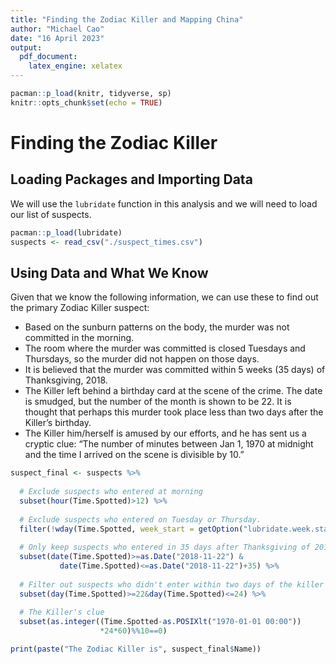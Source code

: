 ```yaml
---
title: "Finding the Zodiac Killer and Mapping China"
author: "Michael Cao"
date: "16 April 2023"
output: 
  pdf_document:
    latex_engine: xelatex
---
```


```r
pacman::p_load(knitr, tidyverse, sp)
knitr::opts_chunk$set(echo = TRUE)
```

# Finding the Zodiac Killer

## Loading Packages and Importing Data

We will use the `lubridate` function in this analysis and we will need to load our list of suspects.

```r
pacman::p_load(lubridate)
suspects <- read_csv("./suspect_times.csv")
```

## Using Data and What We Know

Given that we know the following information, we can use these to find out the primary Zodiac Killer suspect:

-   Based on the sunburn patterns on the body, the murder was not committed in the morning.
-   The room where the murder was committed is closed Tuesdays and Thursdays, so the murder did not happen on those days.
-   It is believed that the murder was committed within 5 weeks (35 days) of Thanksgiving, 2018.
-   The Killer left behind a birthday card at the scene of the crime. The date is smudged, but the number of the month is shown to be 22. It is thought that perhaps this murder took place less than two days after the Killer's birthday.
-   The Killer him/herself is amused by our efforts, and he has sent us a cryptic clue: "The number of minutes between Jan 1, 1970 at midnight and the time I arrived on the scene is divisible by 10."

```r
suspect_final <- suspects %>%
  
  # Exclude suspects who entered at morning
  subset(hour(Time.Spotted)>12) %>% 
  
  # Exclude suspects who entered on Tuesday or Thursday.
  filter(!wday(Time.Spotted, week_start = getOption("lubridate.week.start", 1)) %in% c(2,4)) %>%
  
  # Only keep suspects who entered in 35 days after Thanksgiving of 2018
  subset(date(Time.Spotted)>=as.Date("2018-11-22") & 
           date(Time.Spotted)<=as.Date("2018-11-22")+35) %>% 
  
  # Filter out suspects who didn't enter within two days of the killer's birthday.
  subset(day(Time.Spotted)>=22&day(Time.Spotted)<=24) %>% 
  
  # The Killer's clue
  subset(as.integer((Time.Spotted-as.POSIXlt("1970-01-01 00:00"))
                    *24*60)%%10==0) 

print(paste("The Zodiac Killer is", suspect_final$Name))
```

